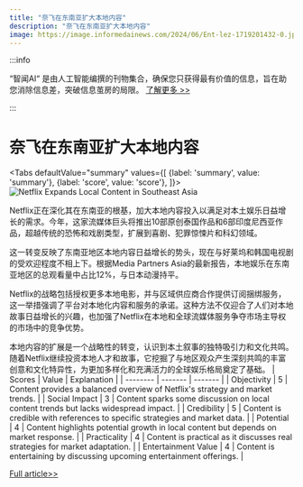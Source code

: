 ```yaml
---
title: "奈飞在东南亚扩大本地内容"
description: "奈飞在东南亚扩大本地内容"
image: https://image.informedainews.com/2024/06/Ent-lez-1719201432-0.jpg
---
```



:::info

“智闻AI“ 是由人工智能编撰的刊物集合，确保您只获得最有价值的信息，旨在助您消除信息差，突破信息茧房的局限。  [了解更多 >>](/)

:::

# 奈飞在东南亚扩大本地内容


<Tabs
	defaultValue="summary"
	values={[
	{label: 'summary', value: 'summary'},
	{label: 'score', value: 'score'},
]}>
<TabItem value="summary">
<img
  src="https://image.informedainews.com/2024/06/Ent-lez-1719201432-0.jpg"
  alt="Netflix Expands Local Content in Southeast Asia"
/>



Netflix正在深化其在东南亚的根基，加大本地内容投入以满足对本土娱乐日益增长的需求。今年，这家流媒体巨头将推出10部原创泰国作品和6部印度尼西亚作品，超越传统的恐怖和戏剧类型，扩展到喜剧、犯罪惊悚片和科幻领域。

这一转变反映了东南亚地区本地内容日益增长的势头，现在与好莱坞和韩国电视剧的受欢迎程度不相上下。根据Media Partners Asia的最新报告，本地娱乐在东南亚地区的总观看量中占比12%，与日本动漫持平。

Netflix的战略包括授权更多本地电影，并与区域供应商合作提供订阅捆绑服务，这一举措强调了平台对本地化内容和服务的承诺。这种方法不仅迎合了人们对本地故事日益增长的兴趣，也加强了Netflix在本地和全球流媒体服务争夺市场主导权的市场中的竞争优势。

本地内容的扩展是一个战略性的转变，认识到本土叙事的独特吸引力和文化共鸣。随着Netflix继续投资本地人才和故事，它挖掘了与地区观众产生深刻共鸣的丰富创意和文化特异性，为更加多样化和充满活力的全球娱乐格局奠定了基础。
</TabItem>
<TabItem value="score">
	| Scores     | Value   | Explanation |
	| -------- | ------- | ------- |
	| Objectivity  | 5    | Content provides a balanced overview of Netflix's strategy and market trends.    |
	| Social Impact | 3     | Content sparks some discussion on local content trends but lacks widespread impact.    |
	| Credibility    | 5    | Content is credible with references to specific strategies and market data.    |
	| Potential    | 4    | Content highlights potential growth in local content but depends on market response.    |
	| Practicality    | 4    | Content is practical as it discusses real strategies for market adaptation.    |
	| Entertainment Value    | 4    | Content is entertaining by discussing upcoming entertainment offerings.    |
</TabItem>
</Tabs>

[Full article>>](https://asia.nikkei.com/Business/Media-Entertainment/Netflix-ups-local-content-in-Indonesia-Thailand-Philippines)
